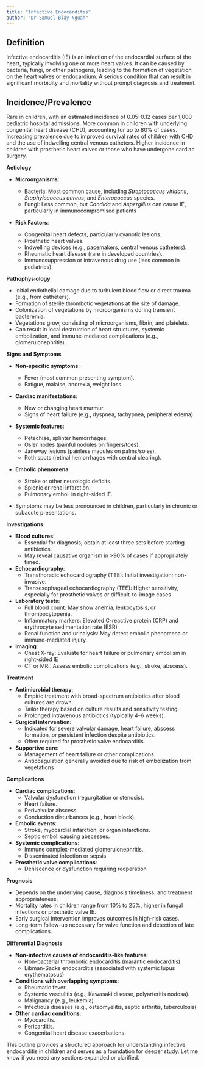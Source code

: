 ```yaml
---
title: "Infective Endocarditis"
author: "Dr Samuel Blay Nguah"
---
```


## **Definition**

Infective endocarditis (IE) is an infection of the endocardial surface of the heart, typically
involving one or more heart valves. It can be caused by bacteria, fungi, or other pathogens, leading
to the formation of vegetation on the heart valves or endocardium. A serious condition that can
result in significant morbidity and mortality without prompt diagnosis and treatment.

## **Incidence/Prevalence**  

Rare in children, with an estimated incidence of 0.05–0.12 cases per 1,000 pediatric hospital
admissions. More common in children with underlying congenital heart disease (CHD), accounting for
up to 80% of cases. Increasing prevalence due to improved survival rates of children with CHD and
the use of indwelling central venous catheters. Higher incidence in children with prosthetic heart
valves or those who have undergone cardiac surgery.

**Aetiology**

-   **Microorganisms**:

    -   Bacteria: Most common cause, including *Streptococcus viridans*, *Staphylococcus aureus*,
        and *Enterococcus* species.
    -   Fungi: Less common, but *Candida* and *Aspergillus* can cause IE, particularly in
        immunocompromised patients

-   **Risk Factors**:

    -   Congenital heart defects, particularly cyanotic lesions.
    -   Prosthetic heart valves.
    -   Indwelling devices (e.g., pacemakers, central venous catheters).
    -   Rheumatic heart disease (rare in developed countries).
    -   Immunosuppression or intravenous drug use (less common in pediatrics).

**Pathophysiology**

-   Initial endothelial damage due to turbulent blood flow or direct trauma (e.g., from catheters).
-   Formation of sterile thrombotic vegetations at the site of damage.
-   Colonization of vegetations by microorganisms during transient bacteremia.
-   Vegetations grow, consisting of microorganisms, fibrin, and platelets.
-   Can result in local destruction of heart structures, systemic embolization, and immune-mediated
    complications (e.g., glomerulonephritis).

**Signs and Symptoms**

-   **Non-specific symptoms**:

    -   Fever (most common presenting symptom).
    -   Fatigue, malaise, anorexia, weight loss

-   **Cardiac manifestations**:

    -   New or changing heart murmur.
    -   Signs of heart failure (e.g., dyspnea, tachypnea, peripheral edema)

-   **Systemic features**:

    -   Petechiae, splinter hemorrhages.
    -   Osler nodes (painful nodules on fingers/toes).
    -   Janeway lesions (painless macules on palms/soles).
    -   Roth spots (retinal hemorrhages with central clearing).

-   **Embolic phenomena**:

    -   Stroke or other neurologic deficits.
    -   Splenic or renal infarction.
    -   Pulmonary emboli in right-sided IE.

-   Symptoms may be less pronounced in children, particularly in chronic or subacute presentations.

**Investigations**

-   **Blood cultures**:
    -   Essential for diagnosis; obtain at least three sets before starting antibiotics.
    -   May reveal causative organism in \>90% of cases if appropriately timed.
-   **Echocardiography**:
    -   Transthoracic echocardiography (TTE): Initial investigation; non-invasive.
    -   Transesophageal echocardiography (TEE): Higher sensitivity, especially for prosthetic valves
        or difficult-to-image cases
-   **Laboratory tests**:
    -   Full blood count: May show anemia, leukocytosis, or thrombocytopenia.
    -   Inflammatory markers: Elevated C-reactive protein (CRP) and erythrocyte sedimentation rate
        (ESR)
    -   Renal function and urinalysis: May detect embolic phenomena or immune-mediated injury.
-   **Imaging**:
    -   Chest X-ray: Evaluate for heart failure or pulmonary embolism in right-sided IE
    -   CT or MRI: Assess embolic complications (e.g., stroke, abscess).

**Treatment**

-   **Antimicrobial therapy**:
    -   Empiric treatment with broad-spectrum antibiotics after blood cultures are drawn.
    -   Tailor therapy based on culture results and sensitivity testing.
    -   Prolonged intravenous antibiotics (typically 4–6 weeks).
-   **Surgical intervention**:
    -   Indicated for severe valvular damage, heart failure, abscess formation, or persistent
        infection despite antibiotics.
    -   Often required for prosthetic valve endocarditis.
-   **Supportive care**:
    -   Management of heart failure or other complications.
    -   Anticoagulation generally avoided due to risk of embolization from vegetations

**Complications**

-   **Cardiac complications**:
    -   Valvular dysfunction (regurgitation or stenosis).
    -   Heart failure.
    -   Perivalvular abscess.
    -   Conduction disturbances (e.g., heart block).
-   **Embolic events**:
    -   Stroke, myocardial infarction, or organ infarctions.
    -   Septic emboli causing abscesses.
-   **Systemic complications**:
    -   Immune complex-mediated glomerulonephritis.
    -   Disseminated infection or sepsis
-   **Prosthetic valve complications**:
    -   Dehiscence or dysfunction requiring reoperation

**Prognosis**

-   Depends on the underlying cause, diagnosis timeliness, and treatment appropriateness.
-   Mortality rates in children range from 10% to 25%, higher in fungal infections or prosthetic
    valve IE.
-   Early surgical intervention improves outcomes in high-risk cases.
-   Long-term follow-up necessary for valve function and detection of late complications.

**Differential Diagnosis**

-   **Non-infective causes of endocarditis-like features**:
    -   Non-bacterial thrombotic endocarditis (marantic endocarditis).
    -   Libman-Sacks endocarditis (associated with systemic lupus erythematosus)
-   **Conditions with overlapping symptoms**:
    -   Rheumatic fever.
    -   Systemic vasculitis (e.g., Kawasaki disease, polyarteritis nodosa).
    -   Malignancy (e.g., leukemia).
    -   Infectious diseases (e.g., osteomyelitis, septic arthritis, tuberculosis)
-   **Other cardiac conditions**:
    -   Myocarditis.
    -   Pericarditis.
    -   Congenital heart disease exacerbations.

This outline provides a structured approach for understanding infective endocarditis in children and
serves as a foundation for deeper study. Let me know if you need any sections expanded or clarified.
